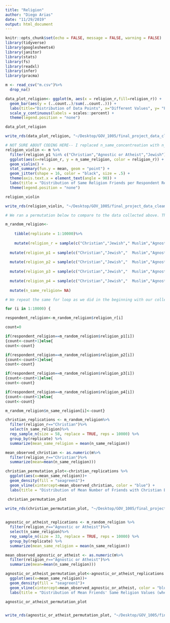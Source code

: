 ```yaml
---
title: "Religion"
author: "Diego Arias"
date: "11/29/2019"
output: html_document
---
```


```r
knitr::opts_chunk$set(echo = FALSE, message = FALSE, warning = FALSE)
library(tidyverse)
library(googlesheets4)
library(janitor)
library(stats)
library(fs)
library(readxl)
library(infer)
library(pracma)
```

```r
m <- read_csv("m.csv")%>%
  drop_na()
```


```r
data_plot_religion<- ggplot(m, aes(x = religion_r,fill=religion_r)) +
  geom_bar(aes(y = (..count..)/sum(..count..))) +
  labs(title="Distribution of Data Points", x="Different Values", y= "Percentage") +
  scale_y_continuous(labels = scales::percent) +
  theme(legend.position = "none")

data_plot_religion

write_rds(data_plot_religion, "~/Desktop/GOV_1005/final_project_data_cleanup/shiny/religion/barplot_religion.rds")

```

```r

# NOT SURE ABOUT CODING HERE-- I replaced n_same_concentreation with n_same_religion and religion_r so I might be wrong
religion_violin <- m %>%
  filter(religion_p1 %in% c("Christian","Agnostic or Atheist","Jewish"))%>%
  ggplot(aes(x=religion_r, y = n_same_religion, color = religion_r)) +
  geom_violin() +
  stat_summary(fun.y = mean, geom = "point") +
  geom_jitter(shape = 16, color = "black", size = .5) + 
  theme(axis.text.x = element_text(angle = 90)) +
  labs(title = "Distribution of Same Religion Friends per Respondent Religion", y = "Number of Same Religion Friends") +
  theme(legend.position = "none")

religion_violin

write_rds(religion_violin, "~/Desktop/GOV_1005/final_project_data_cleanup/shiny/religion/violin_religion.rds")
```



```r
# We ran a permutation below to compare to the data collected above. This permutation is based on the overall religion makeup of Harvard-- NOT the religion makeup of just friend groups. We will create a random sample with the proportions reported by Harvard and compare the outcome to the racial makeup of friend groups to see if there is self-segregation:

m_random_religion<-
    
    tibble(replicate = 1:10000)%>%
  
    mutate(religion_r = sample(c("Christian","Jewish","	Muslim","Agnostic or Atheist", "Hindu", "Other"), size=10000, replace = TRUE, prob=c(0.352, 0.065, 0.031, .389, 0.028, .13))) %>%
  
  mutate(religion_p1 = sample(c("Christian","Jewish","	Muslim","Agnostic or Atheist", "Hindu", "Other"), size=10000, replace = TRUE, prob=c(0.352, 0.065, 0.031, .389, 0.028, .13))) %>%
  
  mutate(religion_p2 = sample(c("Christian","Jewish","	Muslim","Agnostic or Atheist", "Hindu", "Other"), size=10000, replace = TRUE, prob=c(0.352, 0.065, 0.031, .389, 0.028, .13))) %>%
  
  mutate(religion_p3 = sample(c("Christian","Jewish","	Muslim","Agnostic or Atheist", "Hindu", "Other"), size=10000, replace = TRUE, prob=c(0.352, 0.065, 0.031, .389, 0.028, .13))) %>%
  
  mutate(religion_p4 = sample(c("Christian","Jewish","	Muslim","Agnostic or Atheist", "Hindu", "Other"), size=10000, replace = TRUE, prob=c(0.352, 0.065, 0.031, .389, 0.028, .13))) %>%
  
  mutate(n_same_religion= NA)

# We repeat the same for loop as we did in the beginning with our collected data, but with the sample we generated with the for loop above:

for (i in 1:10000) {

respondent_religion<-m_random_religion$religion_r[i]

count=0

if(respondent_religion==m_random_religion$religion_p1[i])
{count<-count+1}else{
count<-count}

if(respondent_religion==m_random_religion$religion_p2[i])
{count<-count+1}else{
count<-count}

if(respondent_religion==m_random_religion$religion_p3[i])
{count<-count+1}else{
count<-count}

if(respondent_religion==m_random_religion$religion_p4[i])
{count<-count+1}else{
count<-count}

m_random_religion$n_same_religion[i]<-count}
```


```r
christian_replications <- m_random_religion%>%
  filter(religion_r=="Christian")%>%
  select(n_same_religion)%>%
  rep_sample_n(size = 58, replace = TRUE, reps = 10000) %>% 
  group_by(replicate) %>% 
  summarize(mean_same_religion = mean(n_same_religion))

mean_observed_christian <- as.numeric(m%>%
  filter(religion_r=="Christian")%>%
  summarize(mean=mean(n_same_religion)))

christian_permutation_plot<-christian_replications %>%
  ggplot(aes(x=mean_same_religion))+
  geom_density(fill = "seagreen1")+
  geom_vline(xintercept=mean_observed_christian, color = "blue") + 
  labs(title = "Distribution of Mean Number of Friends with Christian Beliefs per Respondent with Christian Belief Under the Null Hypothesis", subtitle = "Our observed value, shown in blue, is larger than we would expect under random friend assignment", x = "Number of Friends with Same Christian Beliefs per Respondent with Christian Beliefs per Replication", y = "Density")

 christian_permutation_plot

write_rds(christian_permutation_plot, "~/Desktop/GOV_1005/final_project_data_cleanup/shiny/religion/christian_permutation.rds")
             

```

```r
agnostic_or_atheist_replications <- m_random_religion %>%
  filter(religion_r=="Agnostic or Atheist")%>%
  select(n_same_religion)%>%
  rep_sample_n(size = 33, replace = TRUE, reps = 10000) %>% 
  group_by(replicate) %>% 
  summarize(mean_same_religion = mean(n_same_religion))

mean_observed_agnostic_or_atheist <- as.numeric(m%>%
  filter(religion_r=="Agnostic or Atheist")%>%
  summarize(mean=mean(n_same_religion)))

agnostic_or_atheist_permutation_plot<-agnostic_or_atheist_replications %>%
  ggplot(aes(x=mean_same_religion))+
  geom_density(fill = "seagreen1")+
  geom_vline(xintercept=mean_observed_agnostic_or_atheist, color = "blue") + 
  labs(title = "Distribution of Mean Friends' Same Religion Values (when respondent is Atheist/Agnostic) Under the Null Hypothesis", subtitle = "Our observed value, shown in blue, is smaller than we would expect under random friend assignment", x = "Number of Friends with Same Agnostic/Atheist Beliefs per Respondent with Agnostic/Atheist Beliefs per Replication", y = "Density")

agnostic_or_atheist_permutation_plot


write_rds(agnostic_or_atheist_permutation_plot, "~/Desktop/GOV_1005/final_project_data_cleanup/shiny/religion/agnostic_or_atheist_permutation.rds")
             
```




